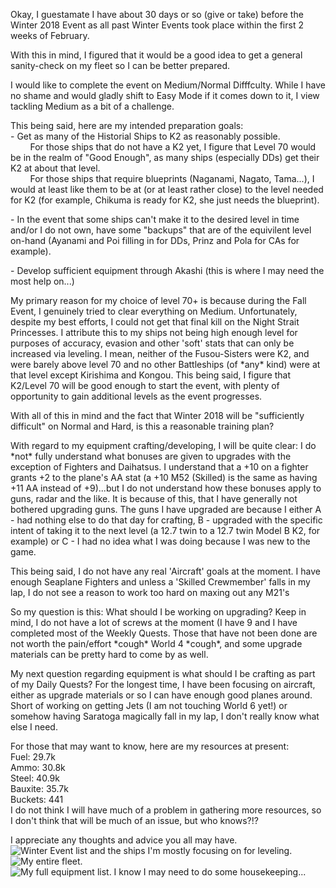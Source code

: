 Okay, I guestamate I have about 30 days or so (give or take) before the Winter 2018 Event as all past Winter Events took place within the first 2 weeks of February. 

With this in mind, I figured that it would be a good idea to get a general sanity-check on my fleet so I can be better prepared.

I would like to complete the event on Medium/Normal Difffculty. While I have no shame and would gladly shift to Easy Mode if it comes down to it, I view tackling Medium as a bit of a challenge. 

This being said, here are my intended preparation goals:<br />
- Get as many of the Historial Ships to K2 as reasonably possible.<br />
        For those ships that do not have a K2 yet, I figure that Level 70 would be in the realm of "Good Enough", as many ships (especially DDs) get their K2 at about that level.<br />
        For those ships that require blueprints (Naganami, Nagato, Tama...), I would at least like them to be at (or at least rather close) to the level needed for K2 (for example, Chikuma is ready for K2, she just needs the blueprint).

- In the event that some ships can't make it to the desired level in time and/or I do not own, have some "backups" that are of the equivilent level on-hand (Ayanami and Poi filling in for DDs, Prinz and Pola for CAs for example). 

- Develop sufficient equipment through Akashi (this is where I may need the most help on...)

My primary reason for my choice of level 70+ is because during the Fall Event, I genuinely tried to clear everything on Medium. Unfortunately, despite my best efforts, I could not get that final kill on the Night Strait Princesses. I attribute this to my ships not being high enough level for purposes of accuracy, evasion and other 'soft' stats that can only be increased via leveling. I mean, neither of the Fusou-Sisters were K2, and were barely above level 70 and no other Battleships (of *any* kind) were at that level except Kirishima and Kongou. This being said, I figure that K2/Level 70 will be good enough to start the event, with plenty of opportunity to gain additional levels as the event progresses. 

With all of this in mind and the fact that Winter 2018 will be "sufficiently difficult" on Normal and Hard, is this a reasonable training plan?

With regard to my equipment crafting/developing, I will be quite clear: I do *not* fully understand what bonuses are given to upgrades with the exception of Fighters and Daihatsus. I understand that a +10 on a fighter grants +2 to the plane's AA stat (a +10 M52 (Skilled) is the same as having +11 AA instead of +9)...but I do not understand how these bonuses apply to guns, radar and the like. It is because of this, that I have generally not bothered upgrading guns. The guns I have upgraded are because I either A - had nothing else to do that day for crafting, B - upgraded with the specific intent of taking it to the next level (a 12.7 twin to a 12.7 twin Model B K2, for example) or C - I had no idea what I was doing because I was new to the game.

This being said, I do not have any real 'Aircraft' goals at the moment. I have enough Seaplane Fighters and unless a 'Skilled Crewmember' falls in my lap, I do not see a reason to work too hard on maxing out any M21's 

So my question is this: What should I be working on upgrading? Keep in mind, I do not have a lot of screws at the moment (I have 9 and I have completed most of the Weekly Quests. Those that have not been done are not worth the pain/effort *cough* World 4 *cough*, and some upgrade materials can be pretty hard to come by as well. 

My next question regarding equipment is what should I be crafting as part of my Daily Quests? For the longest time, I have been focusing on aircraft, either as upgrade materials or so I can have enough good planes around. Short of working on getting Jets (I am not touching World 6 yet!) or somehow having Saratoga magically fall in my lap, I don't really know what else I need.

For those that may want to know, here are my resources at present:<br />
Fuel: 29.7k<br />
Ammo: 30.8k<br />
Steel: 40.9k<br />
Bauxite: 35.7k<br />
Buckets: 441<br />

I do not think I will have much of a problem in gathering more resources, so I don't think that will be much of an issue, but who knows?!?

I appreciate any thoughts and advice you all may have.[[File:Winter_2018_ShipList_2018-01-10.jpg|thumb|Winter Event list and the ships I'm mostly focusing on for leveling.]][[File:Ship_List_2018-01-10.jpg|thumb|My entire fleet.]][[File:Equipment_List_2018-01-10.jpg|thumb|left|My full equipment list. I know I may need to do some housekeeping...]]<ac_metadata title="Winter 2018 ~30 Day San-Check"> </ac_metadata>